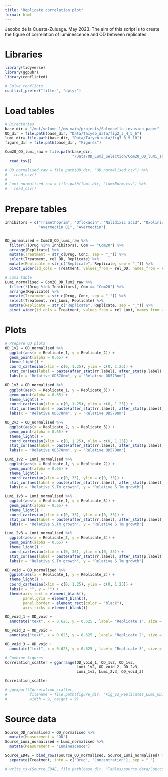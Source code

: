 ```yaml
---
title: "Replicate correlation plot"
format: html
---
```


Jacobo de la Cuesta-Zuluaga. May 2023.
The aim of this script is to create the figure of correlation of
luminescence and OD between replicates


# Libraries 
```r
library(tidyverse)
library(ggpubr)
library(conflicted)
```


```r
# Solve conflicts
conflict_prefer("filter", "dplyr")
```


# Load tables 
```r
# Directories
base_dir = "/mnt/volume_1/dm_main/projects/Salmonella_invasion_paper"
OD_dir = file.path(base_dir, "Data/Taiyeb_data/fig2_3_4_5_6")
lumi_dir= file.path(base_dir, "Data/Taiyeb_data/fig7_8_9_10")
figure_dir = file.path(base_dir, "Figures")
```

```r
Com20_OD_lumi_raw = file.path(base_dir, 
                              "/Data/OD_Lumi_Selection/Com20_OD_lumi_select.tsv") %>% 
  read_tsv()
```


```r
# OD_normalised_raw = file.path(OD_dir, "OD_normalised.csv") %>% 
#   read_csv()
# 
# Lumi_normalised_raw = file.path(lumi_dir, "lumiNorm.csv") %>% 
#   read_csv()

```


# Prepare tables 
```r
Inhibitors = c("Trimethoprim", "Ofloxacin", "Nalidixic acid", "Oxolinic acid", 
               "Avermectin B1", "Avermectin")


OD_normalised = Com20_OD_lumi_raw %>% 
  filter(!(Drug %in% Inhibitors), Com == "Com20") %>% 
  arrange(Replicate) %>% 
  mutate(Treatment = str_c(Drug, Conc, sep = "_")) %>% 
  select(Treatment, rel_OD, Replicate) %>% 
  mutate(Replicate = str_c("Replicate", Replicate, sep = "_")) %>% 
  pivot_wider(id_cols = Treatment, values_from = rel_OD, names_from = Replicate)

# Lumi table
Lumi_normalised = Com20_OD_lumi_raw %>% 
  filter(!(Drug %in% Inhibitors), Com == "Com20") %>% 
  arrange(Replicate) %>% 
  mutate(Treatment = str_c(Drug, Conc, sep = "_")) %>% 
  select(Treatment, rel_Lumi, Replicate) %>% 
  mutate(Replicate = str_c("Replicate", Replicate, sep = "_")) %>% 
  pivot_wider(id_cols = Treatment, values_from = rel_Lumi, names_from = Replicate)
```


# Plots 
```r
# Prepare OD plots
OD_1v2 = OD_normalised %>% 
  ggplot(aes(x = Replicate_1, y = Replicate_2)) +
  geom_point(alpha = 0.65) +
  theme_light() +
  coord_cartesian(xlim = c(0, 1.25), ylim = c(0, 1.25)) +
  stat_cor(aes(label = paste(after_stat(rr.label), after_stat(p.label), sep = "~`,`~")),  label.x = 0, label.y = 1.2) +
  labs(x = "Relative OD578nm", y = "Relative OD578nm")

OD_1v3 = OD_normalised %>% 
  ggplot(aes(x = Replicate_1, y = Replicate_3)) +
  geom_point(alpha = 0.65) +
  theme_light() +
  coord_cartesian(xlim = c(0, 1.25), ylim = c(0, 1.25)) +
  stat_cor(aes(label = paste(after_stat(rr.label), after_stat(p.label), sep = "~`,`~")),  label.x = 0, label.y = 1.2) +
  labs(x = "Relative OD578nm", y = "Relative OD578nm")

OD_2v3 = OD_normalised %>% 
  ggplot(aes(x = Replicate_2, y = Replicate_3)) +
  geom_point(alpha = 0.65) +
  theme_light() +
  coord_cartesian(xlim = c(0, 1.25), ylim = c(0, 1.25)) +
  stat_cor(aes(label = paste(after_stat(rr.label), after_stat(p.label), sep = "~`,`~")),  label.x = 0, label.y = 1.2) +
  labs(x = "Relative OD578nm", y = "Relative OD578nm")
```

```r
Lumi_1v2 = Lumi_normalised %>% 
  ggplot(aes(x = Replicate_1, y = Replicate_2)) +
  geom_point(alpha = 0.65) +
  theme_light() +
  coord_cartesian(xlim = c(0, 35), ylim = c(0, 35)) +
  stat_cor(aes(label = paste(after_stat(rr.label), after_stat(p.label), sep = "~`,`~")),  label.x = 0, label.y = 33) +
  labs(x = "Relative S.Tm growth", y = "Relative S.Tm growth")

Lumi_1v3 = Lumi_normalised %>% 
  ggplot(aes(x = Replicate_1, y = Replicate_3)) +
  geom_point(alpha = 0.65) +
  theme_light() +
  coord_cartesian(xlim = c(0, 35), ylim = c(0, 35)) +
  stat_cor(aes(label = paste(after_stat(rr.label), after_stat(p.label), sep = "~`,`~")),  label.x = 0, label.y = 33) +
  labs(x = "Relative S.Tm growth", y = "Relative S.Tm growth")

Lumi_2v3 = Lumi_normalised %>% 
  ggplot(aes(x = Replicate_2, y = Replicate_3)) +
  geom_point(alpha = 0.65) +
  theme_light() +
  coord_cartesian(xlim = c(0, 35), ylim = c(0, 35)) +
  stat_cor(aes(label = paste(after_stat(rr.label), after_stat(p.label), sep = "~`,`~")),  label.x = 0, label.y = 33) +
  labs(x = "Relative S.Tm growth", y = "Relative S.Tm growth")

```

```r
OD_void = OD_normalised %>% 
  ggplot(aes(x = Replicate_1, y = Replicate_2)) +
  theme_light() +
  coord_cartesian(xlim = c(0, 1.25), ylim = c(0, 1.25)) +
  labs(x = "", y = "") +
  theme(axis.text = element_blank(), 
        panel.grid = element_blank(), 
        panel.border = element_rect(color = "black"), 
        axis.ticks = element_blank())

OD_void_1 = OD_void +
  annotate("text", x = 0.625, y = 0.625 , label= "Replicate 1", size = 10)

OD_void_2 = OD_void +
  annotate("text", x = 0.625, y = 0.625 , label= "Replicate 2", size = 10)

OD_void_3 = OD_void +
  annotate("text", x = 0.625, y = 0.625 , label= "Replicate 3", size = 10)

```



```r
# Combine figures
Correlation_scatter = ggarrange(OD_void_1, OD_1v2, OD_1v3,
                                Lumi_1v2, OD_void_2, OD_2v3,
                                Lumi_1v3, Lumi_2v3, OD_void_3)

Correlation_scatter

# ggexport(Correlation_scatter, 
#          filename = file.path(figure_dir, "Fig_S2_Replicates_Lumi_OD.pdf"),
#          width = 9, height = 9)

```
# Source data
```r
Source_OD_normalised = OD_normalised %>% 
  mutate(Measurement = "OD")
Source_Lumi_normalised = Lumi_normalised %>% 
  mutate(Measurement = "Luminescence")

Source_ED4E = bind_rows(Source_OD_normalised, Source_Lumi_normalised) %>% 
  separate(Treatment, into = c("Drug", "Concentration"), sep = "_")

# write_tsv(Source_ED4E, file.path(base_dir, "Tables/source_data/Source_ED4E.tsv"))
```





